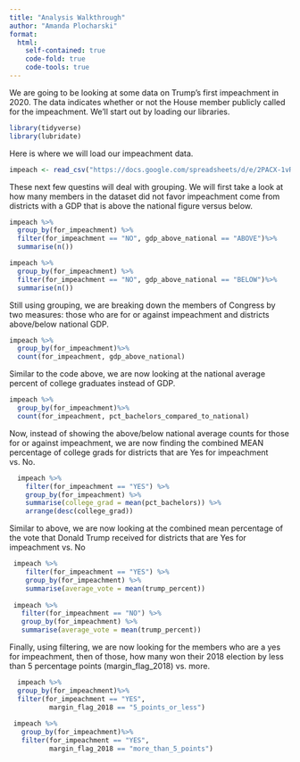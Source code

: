 ```yaml
---
title: "Analysis Walkthrough"
author: "Amanda Plocharski"
format:
  html:
    self-contained: true
    code-fold: true
    code-tools: true
---
```



We are going to be looking at some data on Trump's first impeachment in 2020. The data indicates whether or not the House member publicly called for the impeachment. We'll start out by loading our libraries.
```r
library(tidyverse)
library(lubridate)
```

Here is where we will load our impeachment data. 

```r
impeach <- read_csv("https://docs.google.com/spreadsheets/d/e/2PACX-1vRh8d5JaDqBtByzNw2JZF3idaACobDhhk-p7chJoktA0HawELHFOvjQOqCpzGA4MGONvPlR7GASqW-K/pub?gid=1765341510&single=true&output=csv")
```

These next few questins will deal with grouping. We will first take a look at how many members in the dataset did not favor impeachment come from districts with a GDP that is above the national figure versus below. 
```r

impeach %>% 
  group_by(for_impeachment) %>% 
  filter(for_impeachment == "NO", gdp_above_national == "ABOVE")%>%
  summarise(n())

impeach %>% 
  group_by(for_impeachment) %>% 
  filter(for_impeachment == "NO", gdp_above_national == "BELOW")%>%
  summarise(n())
```

Still using grouping, we are breaking down the members of Congress by two measures: those who are for or against impeachment and districts above/below national GDP.
```r

impeach %>% 
  group_by(for_impeachment)%>%
  count(for_impeachment, gdp_above_national)
```

Similar to the code above, we are now looking at the national average percent of college graduates instead of GDP.
```r

impeach %>% 
  group_by(for_impeachment)%>%
  count(for_impeachment, pct_bachelors_compared_to_national)
```

Now, instead of showing the above/below national average counts for those for or 
against impeachment, we are now finding the combined MEAN percentage of college
grads for districts that are Yes for impeachment vs. No. 
```r

  impeach %>% 
    filter(for_impeachment == "YES") %>% 
    group_by(for_impeachment) %>% 
    summarise(college_grad = mean(pct_bachelors)) %>% 
    arrange(desc(college_grad))
```

Similar to above, we are now looking at the combined mean percentage of 
the vote that Donald Trump received for districts that are Yes for impeachment vs. No
```r
 impeach %>% 
    filter(for_impeachment == "YES") %>% 
    group_by(for_impeachment) %>% 
    summarise(average_vote = mean(trump_percent)) 
 
 impeach %>% 
   filter(for_impeachment == "NO") %>% 
   group_by(for_impeachment) %>% 
   summarise(average_vote = mean(trump_percent))
```

Finally, using filtering, we are now looking for the members who are a yes for impeachment, then of those, how many won their 2018 election by less than 5 percentage points (margin_flag_2018) vs. more.
```r
  impeach %>% 
  group_by(for_impeachment)%>%
  filter(for_impeachment == "YES",
          margin_flag_2018 == "5_points_or_less") 
 
 impeach %>% 
   group_by(for_impeachment)%>%
   filter(for_impeachment == "YES",
          margin_flag_2018 == "more_than_5_points")
```

